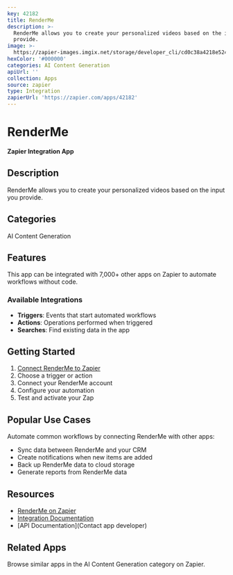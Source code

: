 ```yaml
---
key: 42182
title: RenderMe
description: >-
  RenderMe allows you to create your personalized videos based on the input you
  provide.
image: >-
  https://zapier-images.imgix.net/storage/developer_cli/cd0c38a4218e52491d823cb953dffdc7.png?auto=format%2Ccompress&ixlib=python-3.0.0&q=50
hexColor: '#000000'
categories: AI Content Generation
apiUrl: ''
collection: Apps
source: zapier
type: Integration
zapierUrl: 'https://zapier.com/apps/42182'
---
```

# RenderMe

**Zapier Integration App**

## Description

RenderMe allows you to create your personalized videos based on the input you provide.

## Categories

AI Content Generation

## Features

This app can be integrated with 7,000+ other apps on Zapier to automate workflows without code.

### Available Integrations

- **Triggers**: Events that start automated workflows
- **Actions**: Operations performed when triggered
- **Searches**: Find existing data in the app

## Getting Started

1. [Connect RenderMe to Zapier](https://zapier.com/apps/42182)
2. Choose a trigger or action
3. Connect your RenderMe account
4. Configure your automation
5. Test and activate your Zap

## Popular Use Cases

Automate common workflows by connecting RenderMe with other apps:

- Sync data between RenderMe and your CRM
- Create notifications when new items are added
- Back up RenderMe data to cloud storage
- Generate reports from RenderMe data

## Resources

- [RenderMe on Zapier](https://zapier.com/apps/42182)
- [Integration Documentation](https://zapier.com/apps/42182/integrations)
- [API Documentation](Contact app developer)

## Related Apps

Browse similar apps in the AI Content Generation category on Zapier.
